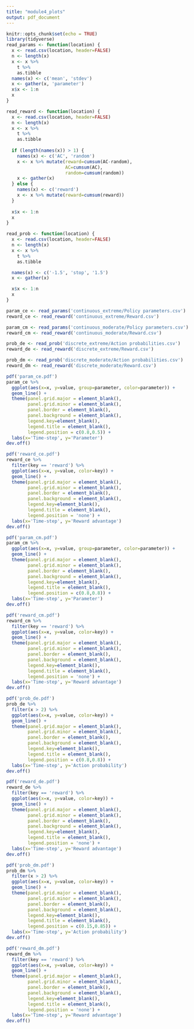 ```yaml
---
title: "module4_plots"
output: pdf_document
---
```


```r
knitr::opts_chunk$set(echo = TRUE)
library(tidyverse)
read_params <- function(location) {
  x <- read.csv(location, header=FALSE) 
  n <- length(x)
  x <- x %>%
    t %>%
    as.tibble
  names(x) <- c('mean', 'stdev')
  x <- gather(x, 'parameter')
  x$x <- 1:n
  x
}

read_reward <- function(location) {
  x <- read.csv(location, header=FALSE) 
  n <- length(x)
  x <- x %>%
    t %>%
    as.tibble
  
  if (length(names(x)) > 1) {
    names(x) <- c('AC', 'random')
    x <- x %>% mutate(reward=cumsum(AC-random),
                      AC=cumsum(AC),
                      random=cumsum(random))
    x <- gather(x)
  } else {
    names(x) <- c('reward')
    x <- x %>% mutate(reward=cumsum(reward))
  }
  
  x$x <- 1:n
  x
}

read_prob <- function(location) {
  x <- read.csv(location, header=FALSE) 
  n <- length(x)
  x <- x %>%
    t %>%
    as.tibble

  names(x) <- c('-1.5', 'stop', '1.5')
  x <- gather(x)

  x$x <- 1:n
  x
}
```


```r

param_ce <- read_params('continuous_extreme/Policy parameters.csv')
reward_ce <- read_reward('continuous_extreme/Reward.csv')

param_cm <- read_params('continuous_moderate/Policy parameters.csv')
reward_cm <- read_reward('continuous_moderate/Reward.csv')

prob_de <- read_prob('discrete_extreme/Action probabilities.csv')
reward_de <- read_reward('discrete_extreme/Reward.csv')

prob_dm <- read_prob('discrete_moderate/Action probabilities.csv')
reward_dm <- read_reward('discrete_moderate/Reward.csv')
```

```r
pdf('param_ce.pdf')
param_ce %>%
  ggplot(aes(x=x, y=value, group=parameter, color=parameter)) +
  geom_line() +
  theme(panel.grid.major = element_blank(),
        panel.grid.minor = element_blank(),
        panel.border = element_blank(),
        panel.background = element_blank(),
        legend.key=element_blank(),
        legend.title = element_blank(),
        legend.position = c(0.8,0.5)) +
  labs(x='Time-step', y='Parameter')
dev.off()

pdf('reward_ce.pdf')
reward_ce %>%
  filter(key == 'reward') %>%
  ggplot(aes(x=x, y=value, color=key)) +
  geom_line() +
  theme(panel.grid.major = element_blank(),
        panel.grid.minor = element_blank(),
        panel.border = element_blank(),
        panel.background = element_blank(),
        legend.key=element_blank(),
        legend.title = element_blank(),
        legend.position = 'none') +
  labs(x='Time-step', y='Reward advantage')
dev.off()

pdf('param_cm.pdf')
param_cm %>%
  ggplot(aes(x=x, y=value, group=parameter, color=parameter)) +
  geom_line() +
  theme(panel.grid.major = element_blank(),
        panel.grid.minor = element_blank(),
        panel.border = element_blank(),
        panel.background = element_blank(),
        legend.key=element_blank(),
        legend.title = element_blank(),
        legend.position = c(0.8,0.8)) +
  labs(x='Time-step', y='Parameter')
dev.off()

pdf('reward_cm.pdf')
reward_cm %>%
  filter(key == 'reward') %>%
  ggplot(aes(x=x, y=value, color=key)) +
  geom_line() +
  theme(panel.grid.major = element_blank(),
        panel.grid.minor = element_blank(),
        panel.border = element_blank(),
        panel.background = element_blank(),
        legend.key=element_blank(),
        legend.title = element_blank(),
        legend.position = 'none') +
  labs(x='Time-step', y='Reward advantage')
dev.off()

pdf('prob_de.pdf')
prob_de %>%
  filter(x > 2) %>%
  ggplot(aes(x=x, y=value, color=key)) +
  geom_line() +
  theme(panel.grid.major = element_blank(),
        panel.grid.minor = element_blank(),
        panel.border = element_blank(),
        panel.background = element_blank(),
        legend.key=element_blank(),
        legend.title = element_blank(),
        legend.position = c(0.8,0.8)) +
  labs(x='Time-step', y='Action probability')
dev.off()

pdf('reward_de.pdf')
reward_de %>%
  filter(key == 'reward') %>%
  ggplot(aes(x=x, y=value, color=key)) +
  geom_line() +
  theme(panel.grid.major = element_blank(),
        panel.grid.minor = element_blank(),
        panel.border = element_blank(),
        panel.background = element_blank(),
        legend.key=element_blank(),
        legend.title = element_blank(),
        legend.position = 'none') +
  labs(x='Time-step', y='Reward advantage')
dev.off()

pdf('prob_dm.pdf')
prob_dm %>%
  filter(x > 2) %>%
  ggplot(aes(x=x, y=value, color=key)) +
  geom_line() +
  theme(panel.grid.major = element_blank(),
        panel.grid.minor = element_blank(),
        panel.border = element_blank(),
        panel.background = element_blank(),
        legend.key=element_blank(),
        legend.title = element_blank(),
        legend.position = c(0.15,0.85)) +
  labs(x='Time-step', y='Action probability')
dev.off()

pdf('reward_dm.pdf')
reward_dm %>%
  filter(key == 'reward') %>%
  ggplot(aes(x=x, y=value, color=key)) +
  geom_line() +
  theme(panel.grid.major = element_blank(),
        panel.grid.minor = element_blank(),
        panel.border = element_blank(),
        panel.background = element_blank(),
        legend.key=element_blank(),
        legend.title = element_blank(),
        legend.position = 'none') +
  labs(x='Time-step', y='Reward advantage')
dev.off()

```